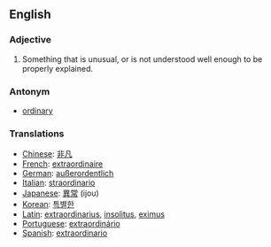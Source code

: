 ==English==

===Adjective===
#Something that is unusual, or is not understood well enough to be properly explained.

===Antonym===
*[[ordinary]]

===Translations===

*[[Chinese]]: [[非凡]]
*[[French]]: [[extraordinaire]]
*[[German]]: [[außerordentlich]]
*[[Italian]]: [[straordinario]]
*[[Japanese]]: [[異常]] (ijou)
*[[Korean]]: [[특별한]]
*[[Latin]]: [[extraordinarius]], [[insolitus]], [[eximus]]
*[[Portuguese]]: [[extraordinário]]
*[[Spanish]]: [[extraordinario]]